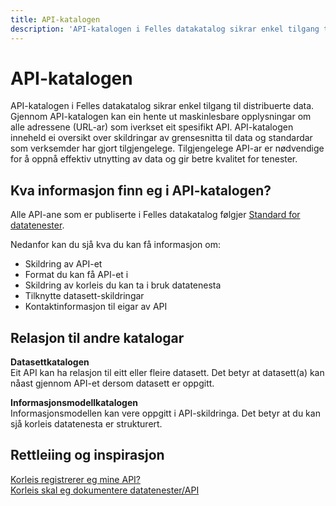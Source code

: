 ```yaml
---
title: API-katalogen
description: 'API-katalogen i Felles datakatalog sikrar enkel tilgang til distribuerte data.'
---
```


# API-katalogen

<Ingress>
    API-katalogen i Felles datakatalog sikrar enkel tilgang til distribuerte data. Gjennom API-katalogen kan ein hente ut maskinlesbare opplysningar om alle adressene (URL-ar) som iverkset eit spesifikt API. API-katalogen inneheld ei oversikt over skildringar av grensesnitta til data og standardar som verksemder har gjort tilgjengelege. Tilgjengelege API-ar er nødvendige for å oppnå effektiv utnytting av data og gir betre kvalitet for tenester.
</Ingress>

<CatalogPromo
    text='Ønskjer du å søkje i API-katalogen?'
    button='Finn API →'
    link='/data-services'
/>

## Kva informasjon finn eg i API-katalogen?

Alle API-ane som er publiserte i Felles datakatalog følgjer [Standard for datatenester](https://data.norge.no/specification/dcat-ap-no/#Datatjeneste).

Nedanfor kan du sjå kva du kan få informasjon om:

-   Skildring av API-et
-   Format du kan få API-et i
-   Skildring av korleis du kan ta i bruk datatenesta
-   Tilknytte datasett-skildringar
-   Kontaktinformasjon til eigar av API

## Relasjon til andre katalogar

**Datasettkatalogen**  
Eit API kan ha relasjon til eitt eller fleire datasett. Det betyr at datasett(a) kan nåast gjennom API-et dersom datasett er oppgitt.

**Informasjonsmodellkatalogen**  
Informasjonsmodellen kan vere oppgitt i API-skildringa. Det betyr at du kan sjå korleis datatenesta er strukturert.

## Rettleiing og inspirasjon

[Korleis registrerer eg mine API?](https://informasjonsforvaltning.github.io/felles-datakatalog/api-katalog/)  
[Korleis skal eg dokumentere datatenester/API](https://data.norge.no/specification/dcat-ap-no/#Datatjeneste)
